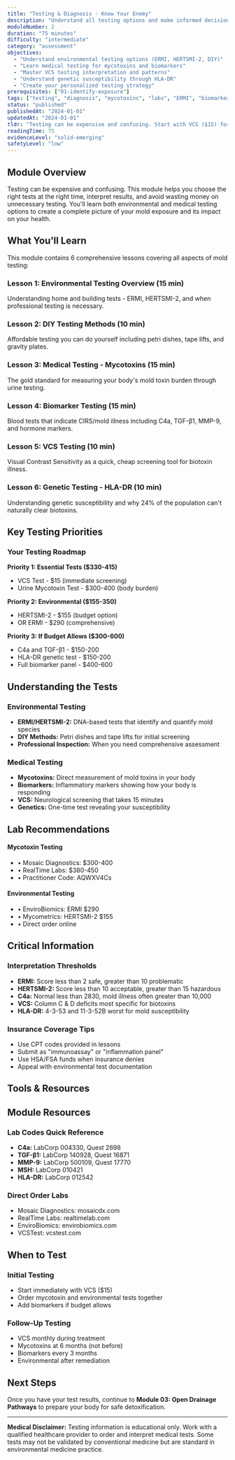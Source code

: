 ```yaml
---
title: "Testing & Diagnosis - Know Your Enemy"
description: "Understand all testing options and make informed decisions about environmental and medical testing"
moduleNumber: 2
duration: "75 minutes"
difficulty: "intermediate"
category: "assessment"
objectives:
  - "Understand environmental testing options (ERMI, HERTSMI-2, DIY)"
  - "Learn medical testing for mycotoxins and biomarkers"
  - "Master VCS testing interpretation and patterns"
  - "Understand genetic susceptibility through HLA-DR"
  - "Create your personalized testing strategy"
prerequisites: ["01-identify-exposure"]
tags: ["testing", "diagnosis", "mycotoxins", "labs", "ERMI", "biomarkers", "HLA-DR", "VCS"]
status: "published"
publishedAt: "2024-01-01"
updatedAt: "2024-01-01"
tldr: "Testing can be expensive and confusing. Start with VCS ($15) for screening, then ERMI for environment ($290) and urine mycotoxins for body burden ($300-400). Add biomarkers and genetic testing if budget allows. Proper testing guides treatment."
readingTime: 75
evidenceLevel: "solid-emerging"
safetyLevel: "low"
---
```



## Module Overview

Testing can be expensive and confusing. This module helps you choose the right tests at the right time, interpret results, and avoid wasting money on unnecessary testing. You'll learn both environmental and medical testing options to create a complete picture of your mold exposure and its impact on your health.

<SafetyFlag 
  type="info"
  message="While some tests like ERMI are debated in conventional medicine, they are standard in environmental medicine and mold illness treatment. Work with a mold-literate practitioner when possible."
/>

## What You'll Learn

This module contains 6 comprehensive lessons covering all aspects of mold testing:

### Lesson 1: Environmental Testing Overview (15 min)
Understanding home and building tests - ERMI, HERTSMI-2, and when professional testing is necessary.

### Lesson 2: DIY Testing Methods (10 min)
Affordable testing you can do yourself including petri dishes, tape lifts, and gravity plates.

### Lesson 3: Medical Testing - Mycotoxins (15 min)
The gold standard for measuring your body's mold toxin burden through urine testing.

### Lesson 4: Biomarker Testing (15 min)
Blood tests that indicate CIRS/mold illness including C4a, TGF-β1, MMP-9, and hormone markers.

### Lesson 5: VCS Testing (10 min)
Visual Contrast Sensitivity as a quick, cheap screening tool for biotoxin illness.

### Lesson 6: Genetic Testing - HLA-DR (10 min)
Understanding genetic susceptibility and why 24% of the population can't naturally clear biotoxins.

## Key Testing Priorities

<div className="bg-blue-50 p-4 rounded-lg mb-6">
  <h3 className="font-semibold text-blue-900 mb-2">Your Testing Roadmap</h3>
  
  **Priority 1: Essential Tests ($330-415)**
  - VCS Test - $15 (immediate screening)
  - Urine Mycotoxin Test - $300-400 (body burden)
  
  **Priority 2: Environmental ($155-350)**
  - HERTSMI-2 - $155 (budget option)
  - OR ERMI - $290 (comprehensive)
  
  **Priority 3: If Budget Allows ($300-600)**
  - C4a and TGF-β1 - $150-200
  - HLA-DR genetic test - $150-200
  - Full biomarker panel - $400-600
</div>

## Understanding the Tests

### Environmental Testing
- **ERMI/HERTSMI-2:** DNA-based tests that identify and quantify mold species
- **DIY Methods:** Petri dishes and tape lifts for initial screening
- **Professional Inspection:** When you need comprehensive assessment

### Medical Testing
- **Mycotoxins:** Direct measurement of mold toxins in your body
- **Biomarkers:** Inflammatory markers showing how your body is responding
- **VCS:** Neurological screening that takes 15 minutes
- **Genetics:** One-time test revealing your susceptibility

## Lab Recommendations

<div className="grid grid-cols-1 md:grid-cols-2 gap-4 my-6">
  <div className="bg-gray-50 p-4 rounded-lg">
    <h4 className="font-semibold mb-2">Mycotoxin Testing</h4>
    <ul className="space-y-1 text-sm">
      <li>• Mosaic Diagnostics: $300-400</li>
      <li>• RealTime Labs: $380-450</li>
      <li>• Practitioner Code: AQWXV4Cs</li>
    </ul>
  </div>
  
  <div className="bg-gray-50 p-4 rounded-lg">
    <h4 className="font-semibold mb-2">Environmental Testing</h4>
    <ul className="space-y-1 text-sm">
      <li>• EnviroBiomics: ERMI $290</li>
      <li>• Mycometrics: HERTSMI-2 $155</li>
      <li>• Direct order online</li>
    </ul>
  </div>
</div>

## Critical Information

<EvidenceBadge level="solid" />

### Interpretation Thresholds
- **ERMI:** Score less than 2 safe, greater than 10 problematic
- **HERTSMI-2:** Score less than 10 acceptable, greater than 15 hazardous
- **C4a:** Normal less than 2830, mold illness often greater than 10,000
- **VCS:** Column C & D deficits most specific for biotoxins
- **HLA-DR:** 4-3-53 and 11-3-52B worst for mold susceptibility

### Insurance Coverage Tips
- Use CPT codes provided in lessons
- Submit as "immunoassay" or "inflammation panel"
- Use HSA/FSA funds when insurance denies
- Appeal with environmental test documentation

<DoThisNow 
  title="Start Your Testing Today"
  action="Begin with the VCS test at VCSTest.com ($15) for immediate screening. Then order either urine mycotoxin testing from Mosaic ($300-400) or ERMI environmental testing ($290) based on your priority."
  urgency="high"
/>

## Tools & Resources

<div className="grid grid-cols-1 md:grid-cols-3 gap-4 my-6">
  <ToolPreview
    name="Testing Decision Helper"
    description="Choose the right tests based on symptoms and budget"
    href="/tools/testing-helper"
    status="coming-soon"
  />
  <ToolPreview
    name="Cost Calculator"
    description="Estimate your total testing investment"
    href="/tools/cost-calculator"
    status="coming-soon"
  />
  <ToolPreview
    name="Insurance Checker"
    description="Find coverage options for your tests"
    href="/tools/insurance-checker"
    status="coming-soon"
  />
</div>

## Module Resources

### Lab Codes Quick Reference
- **C4a:** LabCorp 004330, Quest 2698
- **TGF-β1:** LabCorp 140928, Quest 16871
- **MMP-9:** LabCorp 500109, Quest 17770
- **MSH:** LabCorp 010421
- **HLA-DR:** LabCorp 012542

### Direct Order Labs
- Mosaic Diagnostics: mosaicdx.com
- RealTime Labs: realtimelab.com
- EnviroBiomics: envirobiomics.com
- VCSTest: vcstest.com

## When to Test

### Initial Testing
- Start immediately with VCS ($15)
- Order mycotoxin and environmental tests together
- Add biomarkers if budget allows

### Follow-Up Testing
- VCS monthly during treatment
- Mycotoxins at 6 months (not before)
- Biomarkers every 3 months
- Environmental after remediation

## Next Steps

Once you have your test results, continue to **Module 03: Open Drainage Pathways** to prepare your body for safe detoxification.

<SafetyFlag 
  type="critical"
  message="Remember: You MUST prepare drainage pathways for 2-4 weeks before starting any binders. Module 03 is not optional - it's critical for safe recovery."
/>

---

**Medical Disclaimer:** Testing information is educational only. Work with a qualified healthcare provider to order and interpret medical tests. Some tests may not be validated by conventional medicine but are standard in environmental medicine practice.